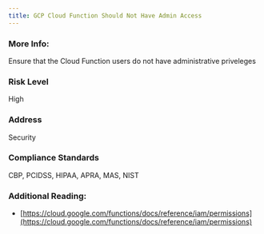 ```yaml
---
title: GCP Cloud Function Should Not Have Admin Access
---
```


### More Info:

Ensure that the Cloud Function users do not have administrative priveleges

### Risk Level

High

### Address

Security

### Compliance Standards

CBP, PCIDSS, HIPAA, APRA, MAS, NIST

### Additional Reading:

- [https://cloud.google.com/functions/docs/reference/iam/permissions](https://cloud.google.com/functions/docs/reference/iam/permissions)
